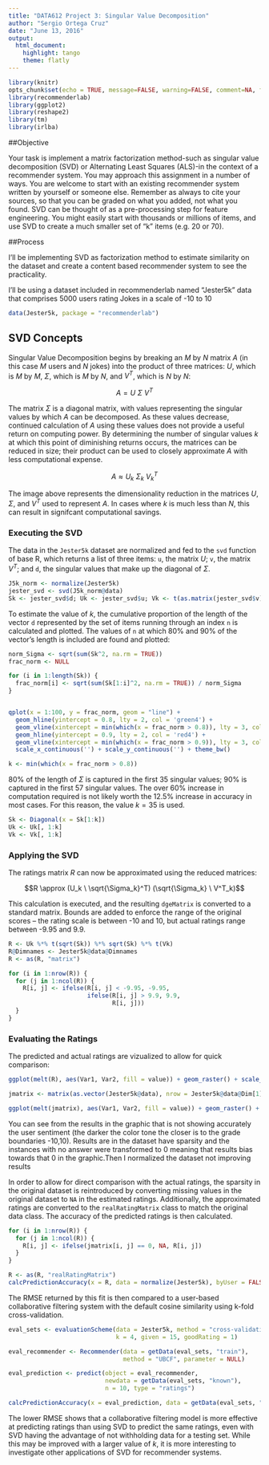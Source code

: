 ---
title: "DATA612 Project 3: Singular Value Decomposition"
author: "Sergio Ortega Cruz"
date: "June 13, 2016"
output: 
  html_document: 
    highlight: tango
    theme: flatly
---

```{r setup, include=FALSE}
library(knitr)
opts_chunk$set(echo = TRUE, message=FALSE, warning=FALSE, comment=NA, fig.align='center')
library(recommenderlab)
library(ggplot2)
library(reshape2)
library(tm)
library(irlba)
```

##Objective

Your task is implement a matrix factorization method-such as singular value decomposition (SVD) or Alternating Least Squares (ALS)-in the context of a recommender system.
You may approach this assignment in a number of ways. You are welcome to start with an existing recommender system written by yourself or someone else. Remember as always to cite your sources, so that you can be graded on what you added, not what you found.
SVD can be thought of as a pre-processing step for feature engineering. You might easily start with thousands or millions of items, and use SVD to create a much smaller set of "k" items (e.g. 20 or 70).

##Process

I'll be implementing SVD as factorization method to estimate similarity on the dataset and create a content based recommender system to see the practicality.

I'll be using a dataset included in recommenderlab named "Jester5k" data that comprises 5000 users rating Jokes in a scale of -10 to 10

```{r sect1, echo=FALSE}
data(Jester5k, package = "recommenderlab")
```


## SVD Concepts
Singular Value Decomposition begins by breaking an $M$ by $N$ matrix $A$ (in this case $M$ users and $N$ jokes) into the product of three matrices: $U$, which is $M$ by $M$, $\Sigma$, which is $M$ by $N$, and $V^T$, which is $N$ by $N$:

$$A = U \ \Sigma \ V^T$$



The matrix $\Sigma$ is a diagonal matrix, with values representing the singular values by which $A$ can be decomposed.  As these values decrease, continued calculation of $A$ using these values does not provide a useful return on computing power.  By determining the number of singular values $k$ at which this point of diminishing returns occurs, the matrices can be reduced in size; their product can be used to closely approximate $A$ with less computational expense.

$$A \approx U_k \ \Sigma_k \ V^T_k$$



The image above represents the dimensionality reduction in the matrices $U$, $\Sigma$, and $V^T$ used to represent $A$.  In cases where $k$ is much less than $N$, this can result in signifcant computational savings.


### Executing the SVD

The data in the `Jester5k` dataset are normalized and fed to the `svd` function of base R, which returns a list of three items: `u`, the matrix $U$; `v`, the matrix $V^T$; and `d`, the singular values that make up the diagonal of $\Sigma$.
```{r sect2}
J5k_norm <- normalize(Jester5k)
jester_svd <- svd(J5k_norm@data)
Sk <- jester_svd$d; Uk <- jester_svd$u; Vk <- t(as.matrix(jester_svd$v))
```

To estimate the value of $k$, the cumulative proportion of the length of the vector `d` represented by the set of items running through an index `n` is calculated and plotted.  The values of `n` at which 80% and 90% of the vector's length is included are found and plotted:

```{r sect3, fig.width=8}
norm_Sigma <- sqrt(sum(Sk^2, na.rm = TRUE))
frac_norm <- NULL

for (i in 1:length(Sk)) {
  frac_norm[i] <- sqrt(sum(Sk[1:i]^2, na.rm = TRUE)) / norm_Sigma
}


qplot(x = 1:100, y = frac_norm, geom = "line") + 
  geom_hline(yintercept = 0.8, lty = 2, col = 'green4') + 
  geom_vline(xintercept = min(which(x = frac_norm > 0.8)), lty = 3, col = "green4") + 
  geom_hline(yintercept = 0.9, lty = 2, col = 'red4') + 
  geom_vline(xintercept = min(which(x = frac_norm > 0.9)), lty = 3, col = "red4") + 
  scale_x_continuous('') + scale_y_continuous('') + theme_bw()

k <- min(which(x = frac_norm > 0.8))
```

80% of the length of $\Sigma$ is captured in the first 35 singular values; 90% is captured in the first 57 singular values.  The over 60% increase in computation required is not likely worth the 12.5% increase in accuracy in most cases.  For this reason, the value $k = 35$ is used.
```{r sect4}
Sk <- Diagonal(x = Sk[1:k])
Uk <- Uk[, 1:k]
Vk <- Vk[, 1:k]
```

### Applying the SVD
The ratings matrix $R$ can now be approximated using the reduced matrices:

$$R \approx (U_k \ \sqrt{\Sigma_k}^T) (\sqrt{\Sigma_k} \ V^T_k)$$

This calculation is executed, and the resulting `dgeMatrix` is converted to a standard matrix.  Bounds are added to enforce the range of the original scores -- the rating scale is between -10 and 10, but actual ratings range between -9.95 and 9.9.
```{r sect5}
R <- Uk %*% t(sqrt(Sk)) %*% sqrt(Sk) %*% t(Vk)
R@Dimnames <- Jester5k@data@Dimnames
R <- as(R, "matrix")

for (i in 1:nrow(R)) {
  for (j in 1:ncol(R)) {
    R[i, j] <- ifelse(R[i, j] < -9.95, -9.95,
                      ifelse(R[i, j] > 9.9, 9.9,
                             R[i, j]))
  }
}
```



### Evaluating the Ratings
The predicted and actual ratings are vizualized to allow for quick comparison:
```{r sect6}

ggplot(melt(R), aes(Var1, Var2, fill = value)) + geom_raster() + scale_fill_gradientn(colours=c("#0000FFFF","#FFFFFFFF","#FF0000FF"), name = 'Rating') + scale_x_discrete("Users", breaks = NULL, labels = NULL) + scale_y_discrete("Items", breaks = NULL, labels = NULL) + theme(legend.position = 'bottom') + ggtitle('Approximated Ratings')

jmatrix <- matrix(as.vector(Jester5k@data), nrow = Jester5k@data@Dim[1], ncol = Jester5k@data@Dim[2])

ggplot(melt(jmatrix), aes(Var1, Var2, fill = value)) + geom_raster() + scale_fill_gradientn(colours=c("#0000FFFF","#FFFFFFFF","#FF0000FF"), name = 'Rating') + scale_x_discrete("Users", breaks = NULL, labels = NULL) + scale_y_discrete("Items", breaks = NULL, labels = NULL) + theme(legend.position = 'bottom') + ggtitle('Actual Ratings')
```

You can see from the results in the graphic  that is not showing accurately the user sentiment (the darker the color tone the closer is to the grade boundaries -10,10). Results are in the dataset have sparsity and the instances with no answer were transformed to 0 meaning that results bias towards that 0 in the graphic.Then I normalized the dataset not improving results

In order to allow for direct comparison with the actual ratings, the sparsity in the original dataset is reintroduced by converting missing values in the original dataset to `NA` in the estimated ratings.  Additionally, the approximated ratings are converted to the `realRatingMatrix` class to match the original data class.  The accuracy of the predicted ratings is then calculated.

```{r sect7}
for (i in 1:nrow(R)) {
  for (j in 1:ncol(R)) {
    R[i, j] <- ifelse(jmatrix[i, j] == 0, NA, R[i, j])
  }
}

R <- as(R, "realRatingMatrix")
calcPredictionAccuracy(x = R, data = normalize(Jester5k), byUser = FALSE)
```

The RMSE returned by this fit is then compared to a user-based collaborative filtering system with the default cosine similarity using k-fold cross-validation.
```{r sect8}
eval_sets <- evaluationScheme(data = Jester5k, method = "cross-validation",
                              k = 4, given = 15, goodRating = 1)

eval_recommender <- Recommender(data = getData(eval_sets, "train"),
                                method = "UBCF", parameter = NULL)

eval_prediction <- predict(object = eval_recommender,
                           newdata = getData(eval_sets, "known"),
                           n = 10, type = "ratings")

calcPredictionAccuracy(x = eval_prediction, data = getData(eval_sets, "unknown"), byUser = FALSE)
```

The lower RMSE shows that a collaborative filtering model is more effective at predicting ratings than using SVD to predict the same ratings, even with SVD having the advantage of not withholding data for a testing set.  While this may be improved with a larger value of $k$, it is more interesting to investigate other applications of SVD for recommender systems.
